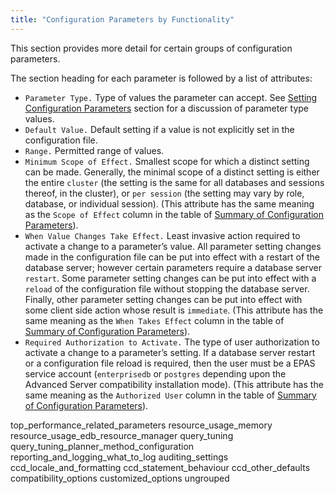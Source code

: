 ```yaml
---
title: "Configuration Parameters by Functionality"
---
```


<div id="configuration_parameters_by_functionality" class="registered_link"></div>

This section provides more detail for certain groups of configuration parameters.

The section heading for each parameter is followed by a list of attributes:

-   `Parameter Type.` Type of values the parameter can accept. See [Setting Configuration Parameters](../04_configuration_parameters/#setting_configuration_parameters) section for a discussion of parameter type values.
-   `Default Value.` Default setting if a value is not explicitly set in the configuration file.
-   `Range.` Permitted range of values.
-   `Minimum Scope of Effect.` Smallest scope for which a distinct setting can be made. Generally, the minimal scope of a distinct setting is either the entire `cluster` (the setting is the same for all databases and sessions thereof, in the cluster), or `per session` (the setting may vary by role, database, or individual session). (This attribute has the same meaning as the `Scope of Effect` column in the table of [Summary of Configuration Parameters](../04_configuration_parameters/#summary_of_configuration_parameters)).
-   `When Value Changes Take Effect.` Least invasive action required to activate a change to a parameter’s value. All parameter setting changes made in the configuration file can be put into effect with a restart of the database server; however certain parameters require a database server `restart`. Some parameter setting changes can be put into effect with a `reload` of the configuration file without stopping the database server. Finally, other parameter setting changes can be put into effect with some client side action whose result is `immediate`. (This attribute has the same meaning as the `When Takes Effect` column in the table of [Summary of Configuration Parameters](../04_configuration_parameters/#summary_of_configuration_parameters)).
-   `Required Authorization to Activate.` The type of user authorization to activate a change to a parameter’s setting. If a database server restart or a configuration file reload is required, then the user must be a EPAS service account (`enterprisedb` or `postgres` depending upon the Advanced Server compatibility installation mode). (This attribute has the same meaning as the `Authorized User` column in the table of [Summary of Configuration Parameters](../04_configuration_parameters/#summary_of_configuration_parameters)).

<div class="toctree" maxdepth="3">

top_performance_related_parameters resource_usage_memory resource_usage_edb_resource_manager query_tuning query_tuning_planner_method_configuration reporting_and_logging_what_to_log auditing_settings ccd_locale_and_formatting ccd_statement_behaviour ccd_other_defaults compatibility_options customized_options ungrouped

</div>
